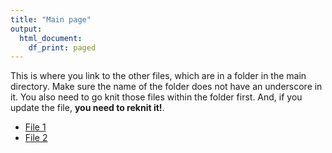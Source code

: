 ```yaml
---
title: "Main page"
output:   
  html_document: 
    df_print: paged
---
```


This is where you link to the other files, which are in a folder in the main directory. Make sure the name of the folder does not have an underscore in it. You also need to go knit those files within the folder first. And, if you update the file, **you need to reknit it!**. 

* [File 1](content/https://rstudio.gvsu.edu/s/f6802a68d4e7bb0671d06/files/STA%20518/Preparations/rmarkdown_quicksite/content/catia-climovich-Z-6bfsa6rD8-unsplash.jpg)  
* [File 2](content/https://rstudio.gvsu.edu/s/f6802a68d4e7bb0671d06/files/STA%20518/Preparations/rmarkdown_quicksite/content/istockphoto-1499027619-1024x1024.jpg)  

